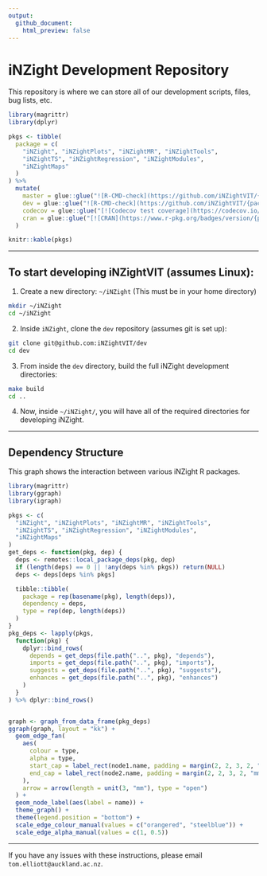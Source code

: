 ```yaml
---
output:
  github_document:
    html_preview: false
---
```


# iNZight Development Repository

This repository is where we can store all of our development scripts, files, bug lists, etc.

```r
library(magrittr)
library(dplyr)

pkgs <- tibble(
  package = c(
    "iNZight", "iNZightPlots", "iNZightMR", "iNZightTools",
    "iNZightTS", "iNZightRegression", "iNZightModules",
    "iNZightMaps"
  )
) %>%
  mutate(
    master = glue::glue("![R-CMD-check](https://github.com/iNZightVIT/{package}/workflows/R-CMD-check/badge.svg)"),
    dev = glue::glue("![R-CMD-check](https://github.com/iNZightVIT/{package}/workflows/R-CMD-check/badge.svg?branch=dev)"),
    codecov = glue::glue("[![Codecov test coverage](https://codecov.io/gh/iNZightVIT/{package}/branch/master/graph/badge.svg)](https://codecov.io/gh/iNZightVIT/{package}?branch=master)"),
    cran = glue::glue("[![CRAN](https://www.r-pkg.org/badges/version/{package})](https://CRAN.R-project.org/package={package})")
  )

knitr::kable(pkgs)
```


***
## To start developing iNZightVIT (assumes Linux):

1) Create a new directory: `~/iNZight`
   (This must be in your home directory)
```bash
mkdir ~/iNZight
cd ~/iNZight
```

2) Inside `iNZight`, clone the `dev` repository (assumes git is set up):
```bash
git clone git@github.com:iNZightVIT/dev
cd dev
```

3) From inside the `dev` directory, build the full iNZight development directories:
```bash
make build
cd ..
```

4) Now, inside `~/iNZight/`, you will have all of the required directories for
   developing iNZight.

***
## Dependency Structure


This graph shows the interaction between various iNZight R packages.

```r
library(magrittr)
library(ggraph)
library(igraph)

pkgs <- c(
  "iNZight", "iNZightPlots", "iNZightMR", "iNZightTools",
  "iNZightTS", "iNZightRegression", "iNZightModules",
  "iNZightMaps"
)
get_deps <- function(pkg, dep) {
  deps <- remotes::local_package_deps(pkg, dep)
  if (length(deps) == 0 || !any(deps %in% pkgs)) return(NULL)
  deps <- deps[deps %in% pkgs]

  tibble::tibble(
    package = rep(basename(pkg), length(deps)),
    dependency = deps,
    type = rep(dep, length(deps))
  )
}
pkg_deps <- lapply(pkgs,
  function(pkg) {
    dplyr::bind_rows(
      depends = get_deps(file.path("..", pkg), "depends"),
      imports = get_deps(file.path("..", pkg), "imports"),
      suggests = get_deps(file.path("..", pkg), "suggests"),
      enhances = get_deps(file.path("..", pkg), "enhances")
    )
  }
) %>% dplyr::bind_rows()


graph <- graph_from_data_frame(pkg_deps)
ggraph(graph, layout = "kk") +
  geom_edge_fan(
    aes(
      colour = type,
      alpha = type,
      start_cap = label_rect(node1.name, padding = margin(2, 2, 3, 2, "mm")),
      end_cap = label_rect(node2.name, padding = margin(2, 2, 3, 2, "mm"))
    ),
    arrow = arrow(length = unit(3, "mm"), type = "open")
  ) +
  geom_node_label(aes(label = name)) +
  theme_graph() +
  theme(legend.position = "bottom") +
  scale_edge_colour_manual(values = c("orangered", "steelblue")) +
  scale_edge_alpha_manual(values = c(1, 0.5))

```



***


If you have any issues with these instructions, please email `tom.elliott@auckland.ac.nz`.
